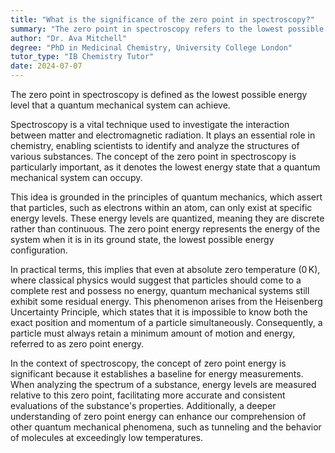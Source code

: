 ```yaml
---
title: "What is the significance of the zero point in spectroscopy?"
summary: "The zero point in spectroscopy refers to the lowest possible energy that a quantum mechanical system may have."
author: "Dr. Ava Mitchell"
degree: "PhD in Medicinal Chemistry, University College London"
tutor_type: "IB Chemistry Tutor"
date: 2024-07-07
---
```


The zero point in spectroscopy is defined as the lowest possible energy level that a quantum mechanical system can achieve.

Spectroscopy is a vital technique used to investigate the interaction between matter and electromagnetic radiation. It plays an essential role in chemistry, enabling scientists to identify and analyze the structures of various substances. The concept of the zero point in spectroscopy is particularly important, as it denotes the lowest energy state that a quantum mechanical system can occupy.

This idea is grounded in the principles of quantum mechanics, which assert that particles, such as electrons within an atom, can only exist at specific energy levels. These energy levels are quantized, meaning they are discrete rather than continuous. The zero point energy represents the energy of the system when it is in its ground state, the lowest possible energy configuration.

In practical terms, this implies that even at absolute zero temperature ($0 \, \text{K}$), where classical physics would suggest that particles should come to a complete rest and possess no energy, quantum mechanical systems still exhibit some residual energy. This phenomenon arises from the Heisenberg Uncertainty Principle, which states that it is impossible to know both the exact position and momentum of a particle simultaneously. Consequently, a particle must always retain a minimum amount of motion and energy, referred to as zero point energy.

In the context of spectroscopy, the concept of zero point energy is significant because it establishes a baseline for energy measurements. When analyzing the spectrum of a substance, energy levels are measured relative to this zero point, facilitating more accurate and consistent evaluations of the substance's properties. Additionally, a deeper understanding of zero point energy can enhance our comprehension of other quantum mechanical phenomena, such as tunneling and the behavior of molecules at exceedingly low temperatures.
    